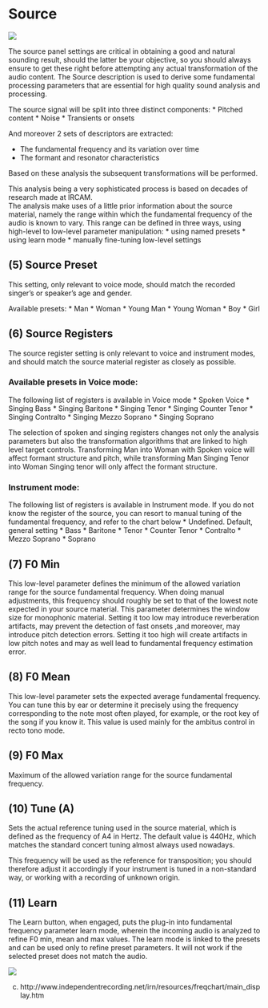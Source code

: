 # Source
![](https://flux-shared.s3.amazonaws.com/doc_images/Plugins/ircam-trax/trax_03.png)

The source panel settings are critical in obtaining a good and natural sounding result, should the
latter be your objective, so you should always ensure to get these right before attempting any
actual transformation of the audio content. The Source description is used to derive some fundamental
processing parameters that are essential for high quality sound analysis and processing.


The source signal will be split into three distinct components:
* Pitched content
* Noise
* Transients or onsets

And moreover 2 sets of descriptors are extracted:

* The fundamental frequency and its variation over time
* The formant and resonator characteristics

Based on these analysis the subsequent transformations will be performed.

This analysis being a very sophisticated process is based on decades of research made at IRCAM.  
The analysis make uses of a little prior information about the source material, namely the range
within which the fundamental frequency of the audio is known to vary. This range can be defined in
three ways, using high-level to low-level parameter manipulation:
* using named presets
* using learn mode
* manually fine-tuning low-level settings

## (5) Source Preset
This setting, only relevant to voice mode, should match the recorded singer’s or speaker’s age and gender.

Available presets:
* Man
* Woman
* Young Man
* Young Woman
* Boy
* Girl

## (6) Source Registers
The source register setting is only relevant to voice and instrument modes, and should match the source material register
as closely as possible.

### Available presets in Voice mode:

The following list of registers is available in Voice mode
* Spoken Voice
* Singing Bass
* Singing Baritone
* Singing Tenor
* Singing Counter Tenor
* Singing Contralto
* Singing Mezzo Soprano
* Singing Soprano

The selection of spoken and singing registers changes not only the analysis parameters but also the transformation algorithms that are linked to high level target controls. Transforming Man into Woman with Spoken voice will affect formant
structure and pitch, while transforming Man Singing Tenor into Woman Singing tenor will only affect the formant structure.

### Instrument mode:

The following list of registers is available in Instrument mode. If you do not know the register of the source, 
you can resort to manual tuning of the fundamental frequency, and refer to the chart below
* Undefined. Default, general setting
* Bass
* Baritone
* Tenor
* Counter Tenor
* Contralto
* Mezzo Soprano
* Soprano

## (7) F0 Min
This low-level parameter defines the minimum of the allowed variation range for the source fundamental frequency. When
doing manual adjustments, this frequency should roughly be set to that of the lowest note expected in your source material. This parameter determines the window size for monophonic material. Setting it too low may introduce reverberation
artifacts, may prevent the detection of fast onsets ,and moreover, may introduce pitch detection errors. Setting it too high
will create artifacts in low pitch notes and may as well lead to fundamental frequency estimation error.

## (8) F0 Mean
This low-level parameter sets the expected average fundamental frequency. You can tune this by ear or determine it 
precisely using the frequency corresponding to the note most often played, for example, or the root key of the song if you
know it. This value is used mainly for the ambitus control in recto tono mode.

## (9) F0 Max
Maximum of the allowed variation range for the source fundamental frequency.

## (10) Tune (A)
Sets the actual reference tuning used in the source material, which is defined as the frequency of A4 in Hertz. The default
value is 440Hz, which matches the standard concert tuning almost always used nowadays.

This frequency will be used as the reference for transposition; you should therefore adjust it accordingly if your instrument
is tuned in a non-standard way, or working with a recording of unknown origin.

## (11) Learn
The Learn button, when engaged, puts the plug-in into fundamental frequency parameter learn mode, wherein the 
incoming audio is analyzed to refine F0 min, mean and max values.
The learn mode is linked to the presets and can be used only to refine preset parameters. It will not work if the selected
preset does not match the audio.

![](https://flux-shared.s3.amazonaws.com/doc_images/Plugins/ircam-trax/trax_04.png)

(c) http://www.independentrecording.net/irn/resources/freqchart/main_display.htm
